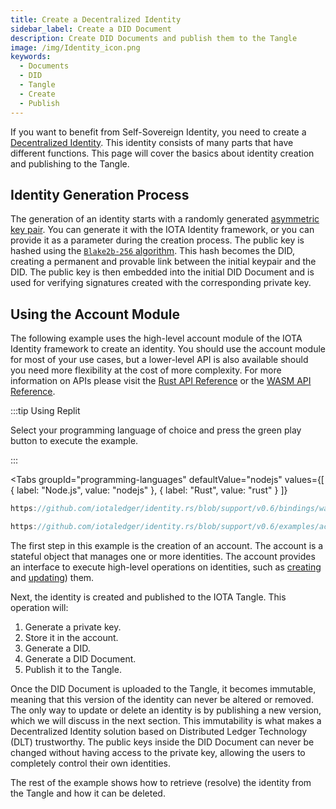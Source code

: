 ```yaml
---
title: Create a Decentralized Identity
sidebar_label: Create a DID Document
description: Create DID Documents and publish them to the Tangle
image: /img/Identity_icon.png
keywords:
  - Documents
  - DID
  - Tangle
  - Create
  - Publish
---
```



<Announcement />

If you want to benefit from Self-Sovereign Identity, you need to create a [Decentralized Identity](../concepts/decentralized_identifiers/overview.mdx). This identity consists of many parts that have different functions. This page will cover the basics about identity creation and publishing to the Tangle.

## Identity Generation Process

The generation of an identity starts with a randomly generated [asymmetric key pair](https://en.wikipedia.org/wiki/Public-key_cryptography). You can generate it with the IOTA Identity framework, or you can provide it as a parameter during the creation process. The public key is hashed using the [`Blake2b-256` algorithm](<https://en.wikipedia.org/wiki/BLAKE_(hash_function)>). This hash becomes the DID, creating a permanent and provable link between the initial keypair and the DID. The public key is then embedded into the initial DID Document and is used for verifying signatures created with the corresponding private key.

## Using the Account Module

The following example uses the high-level account module of the IOTA Identity framework to create an identity. You should use the account module for most of your use cases, but a lower-level API is also available should you need more flexibility at the cost of more complexity. For more information on APIs please visit the [Rust API Reference](../libraries/rust/getting_started.mdx#api-reference) or the [WASM API Reference](../libraries/wasm/api_reference.mdx).

:::tip Using Replit

Select your programming language of choice and press the green play button to execute the example.

:::

<Tabs
    groupId="programming-languages"
    defaultValue="nodejs"
    values={[
        { label: "Node.js", value: "nodejs" },
        { label: "Rust", value: "rust" }
    ]}
>
<TabItem value="nodejs">

```ts reference
https://github.com/iotaledger/identity.rs/blob/support/v0.6/bindings/wasm/examples-account/src/create_did.ts
```

</TabItem>
<TabItem value="rust">

```rust reference
https://github.com/iotaledger/identity.rs/blob/support/v0.6/examples/account/create_did.rs
```

</TabItem>
</Tabs>

The first step in this example is the creation of an account. The account is a stateful object that manages one or more identities. The account provides an interface to execute high-level operations on identities, such as [creating](../concepts/decentralized_identifiers/create.mdx) and [updating](../concepts/decentralized_identifiers/update.mdx)) them.

Next, the identity is created and published to the IOTA Tangle. This operation will:

1. Generate a private key.
2. Store it in the account.
3. Generate a DID.
4. Generate a DID Document.
5. Publish it to the Tangle.

Once the DID Document is uploaded to the Tangle, it becomes immutable, meaning that this version of the identity can never be altered or removed. The only way to update or delete an identity is by publishing a new version, which we will discuss in the next section. This immutability is what makes a Decentralized Identity solution based on Distributed Ledger Technology (DLT) trustworthy. The public keys inside the DID Document can never be changed without having access to the private key, allowing the users to completely control their own identities.

The rest of the example shows how to retrieve (resolve) the identity from the Tangle and how it can be deleted.
